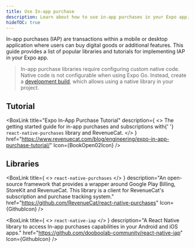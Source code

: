 ```yaml
---
title: Use In-app purchase
description: Learn about how to use in-app purchases in your Expo app.
hideTOC: true
---
```



In-app purchases (IAP) are transactions within a mobile or desktop application where users can buy digital goods or additional features. This guide provides a list of popular libraries and tutorials for implementing IAP in your Expo app.

> In-app purchase libraries require configuring custom native code. Native code is not configurable when using Expo Go. Instead, create a [development build](/develop/development-builds/introduction/), which allows using a native library in your project.

## Tutorial

<BoxLink
  title="Expo In-App Purchase Tutorial"
  description={
    <>
      The getting started guide for in-app purchases and subscriptions with{' '}
      <CODE>react-native-purchases</CODE> library and RevenueCat.
    </>
  }
  href="https://www.revenuecat.com/blog/engineering/expo-in-app-purchase-tutorial/"
  Icon={BookOpen02Icon}
/>

## Libraries

<BoxLink
  title={
    <>
      <CODE>react-native-purchases</CODE>
    </>
  }
  description="An open-source framework that provides a wrapper around Google Play Billing, StoreKit and RevenueCat. This library is a client for RevenueCat's subscription and purchase tracking system."
  href="https://github.com/RevenueCat/react-native-purchases"
  Icon={GithubIcon}
/>

<BoxLink
  title={
    <>
      <CODE>react-native-iap</CODE>
    </>
  }
  description="A React Native library to access In-app purchases capabilities in your Android and iOS apps."
  href="https://github.com/dooboolab-community/react-native-iap"
  Icon={GithubIcon}
/>
